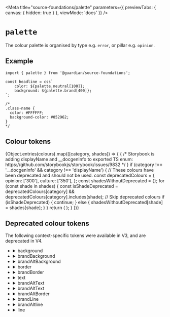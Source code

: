
<Meta
	title="source-foundations/palette"
	parameters={{ previewTabs: { canvas: { hidden: true } }, viewMode: 'docs' }}
/>

# `palette`

The colour palette is organised by type e.g. `error`, or pillar e.g. `opinion`.

## Example

```tsx
import { palette } from '@guardian/source-foundations';

const headline = css`
	color: ${palette.neutral[100]};
	background: ${palette.brand[400]};
`;

/*
.class-name {
  color: #FFFFFF;
  background-color: #052962;
}
*/
```

## Colour tokens

<Story name="palette">
	<ColorPalette>
		{Object.entries(colours).map(([category, shades]) => {
			{
				/* Storybook is adding displayName and __docgenInfo to exported TS enum:
			https://github.com/storybookjs/storybook/issues/9832 */
			}
			if (category !== '__docgenInfo' && category !== 'displayName') {
				// These colours have been deprecated and should not be used.
				const deprecatedColours = {
					opinion: ['300'],
					culture: ['350'],
				};
				const shadesWithoutDeprecated = {};
				for (const shade in shades) {
					const isShadeDeprecated =
						deprecatedColours[category] &&
						deprecatedColours[category].includes(shade);
					// Skip deprecated colours
					if (isShadeDeprecated) {
						continue;
					} else {
						shadesWithoutDeprecated[shade] = shades[shade];
					}
				}
				return (
					<ColorItem
						key={category}
						title={category}
						colors={{ ...shadesWithoutDeprecated }}
					/>
				);
			}
		})}
	</ColorPalette>
</Story>

## Deprecated colour tokens

The following context-specific tokens were available in V3, and are deprecated in V4.

<ul>
	<li>
		<details>
			<summary>background</summary>
			background.primary, background.secondary, background.inverse, background.ctaPrimary,
			background.ctaPrimaryHover, background.ctaSecondary, background.ctaSecondaryHover,
			background.ctaTertiaryHover, background.input, background.inputChecked
		</details>
	</li>
	<li>
		<details>
			<summary>brandBackground</summary>
			brandBackground.primary, brandBackground.ctaPrimary, brandBackground.ctaPrimaryHover,
			brandBackground.ctaSecondary, brandBackground.ctaSecondaryHover, brandBackground.ctaTertiaryHover,
			brandBackground.inputChecked
		</details>
	</li>
	<li>
		<details>
			<summary>brandAltBackground</summary>
			brandAltBackground.primary, brandAltBackground.ctaPrimary, brandAltBackground.ctaPrimaryHover,
			brandAltBackground.ctaSecondary, brandAltBackground.ctaSecondaryHover, brandAltBackground.ctaTertiaryHover
		</details>
	</li>
	<li>
		<details>
			<summary>border</summary>
			border.primary, border.secondary, border.success, border.error, border.ctaTertiary,
			border.input, border.inputChecked, border.inputHover, border.inputActive, border.focusHalo
		</details>
	</li>
	<li>
		<details>
			<summary>brandBorder</summary>
			brandBorder.primary, brandBorder.secondary, brandBorder.success, brandBorder.error,
			brandBorder.ctaTertiary, brandBorder.input, brandBorder.inputChecked, brandBorder.inputHover
		</details>
	</li>
	<li>
		<details>
			<summary>text</summary>
			text.primary, text.supporting, text.success, text.error, text.ctaPrimary, text.ctaSecondary,
			text.ctaTertiary, text.anchorPrimary, text.anchorSecondary, text.userInput,
			text.inputLabel, text.inputError, text.inputLabelSupporting, text.inputChecked,
			text.inputHover, text.groupLabel, text.groupLabelSupporting, text.newsInverse
			text.inputChecked, text.inputHover
		</details>
	</li>
	<li>
		<details>
			<summary>brandAltText</summary>
			brandText.primary, brandText.supporting, brandText.success, brandText.error,
			brandText.ctaPrimary, brandText.ctaSecondary, brandText.ctaTertiary, brandText.anchorPrimary,
			brandText.anchorPrimaryHover, brandText.userInput, brandText.inputLabel, brandText.inputLabelSupporting
		</details>
	</li>
	<li>
		<details>
			<summary>brandAltText</summary>
			brandAltText.primary, brandAltText.supporting, brandAltText.ctaPrimary, brandAltText.ctaSecondary,
			brandAltText.ctaTertiary, brandAltText.anchorPrimary
		</details>
	</li>
	<li>
		<details>
			<summary>brandAltBorder</summary>
			brandAltBorder.ctaTertiary
		</details>
	</li>
	<li>
		<details>
			<summary>brandLine</summary>
			brandLine.primary
		</details>
	</li>
	<li>
		<details>
			<summary>brandAltline</summary>
			brandAltline.primary
		</details>
	</li>
	<li>
		<details>
			<summary>line</summary>
			line.primary
		</details>
	</li>
</ul>
